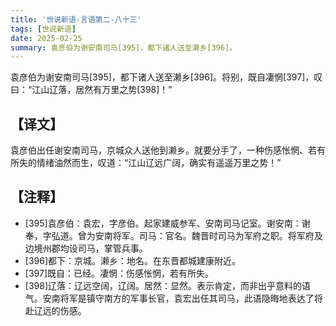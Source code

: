 ```yaml
---
title: '世说新语-言语第二-八十三'
tags: [世说新语]
date: 2025-02-25
summary: 袁彦伯为谢安南司马[395]，都下诸人送至濑乡[396]。
---
```


袁彦伯为谢安南司马[395]，都下诸人送至濑乡[396]。将别，既自凄惘[397]，叹曰：“江山辽落，居然有万里之势[398]！”

## 【译文】

袁彦伯出任谢安南司马，京城众人送他到濑乡。就要分手了，一种伤感怅惘、若有所失的情绪油然而生，叹道：“江山辽远广阔，确实有遥遥万里之势！”

## 【注释】

- [395]袁彦伯：袁宏，字彦伯。起家建威参军、安南司马记室。谢安南：谢奉，字弘道。曾为安南将军。司马：官名。魏晋时司马为军府之职。将军府及边境州郡均设司马，掌管兵事。
- [396]都下：京城。濑乡：地名。在东晋都城建康附近。
- [397]既自：已经。凄惘：伤感怅惘，若有所失。
- [398]辽落：辽远空阔，辽阔。居然：显然。表示肯定，而非出乎意料的语气。安南将军是镇守南方的军事长官，袁宏出任其司马，此语隐晦地表达了将赴辽远的伤感。
